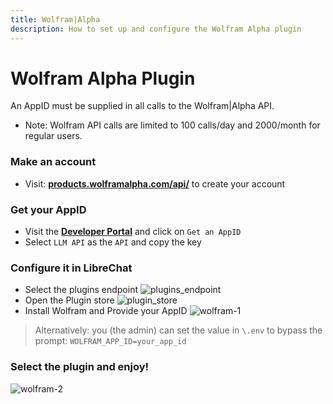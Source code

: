 ```yaml
---
title: Wolfram|Alpha
description: How to set up and configure the Wolfram Alpha plugin
---
```


# Wolfram Alpha Plugin

An AppID must be supplied in all calls to the Wolfram|Alpha API. 

- Note: Wolfram API calls are limited to 100 calls/day and 2000/month for regular users.

### Make an account 
- Visit: **[products.wolframalpha.com/api/](https://products.wolframalpha.com/api/)** to create your account

### Get your AppID
- Visit the **[Developer Portal](https://developer.wolframalpha.com/portal/myapps/)** and click on `Get an AppID`
- Select `LLM API` as the `API` and copy the key

### Configure it in LibreChat
- Select the plugins endpoint
![plugins_endpoint](https://github.com/danny-avila/LibreChat/assets/32828263/7db788a5-2173-4115-b34b-43ea132dae69)
- Open the Plugin store
![plugin_store](https://github.com/danny-avila/LibreChat/assets/32828263/12a51feb-c030-4cf0-8429-16360270988d)
- Install Wolfram and Provide your AppID
![wolfram-1](https://github.com/danny-avila/LibreChat/assets/32828263/bd165497-d529-441d-8372-a68db19adc3f)

> Alternatively: you (the admin) can set the value in `\.env` to bypass the prompt: `WOLFRAM_APP_ID=your_app_id`


### Select the plugin and enjoy!

![wolfram-2](https://github.com/danny-avila/LibreChat/assets/32828263/2825e961-6c46-4728-96cd-1012a0862943)
